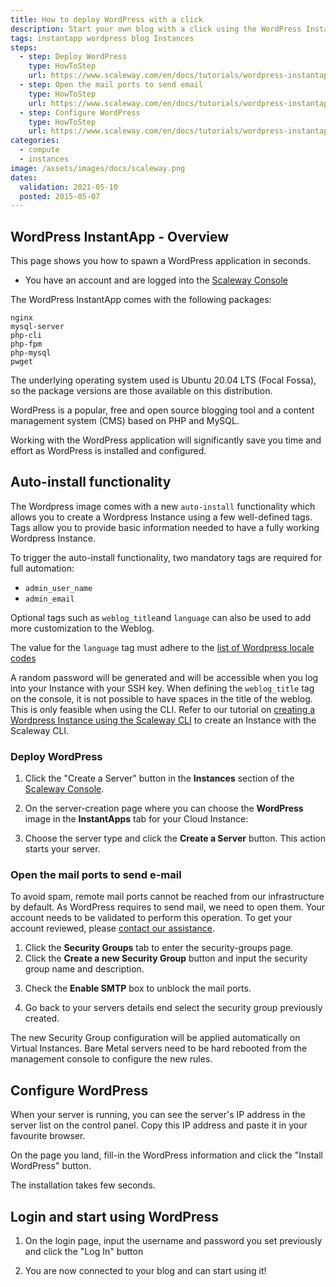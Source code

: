 ```yaml
---
title: How to deploy WordPress with a click
description: Start your own blog with a click using the WordPress InstantApp.
tags: instantapp wordpress blog Instances
steps:
  - step: Deploy WordPress
    type: HowToStep
    url: https://www.scaleway.com/en/docs/tutorials/wordpress-instantapp/#-Deploy-WordPress
  - step: Open the mail ports to send email
    type: HowToStep
    url: https://www.scaleway.com/en/docs/tutorials/wordpress-instantapp/#-Open-the-mail-ports-to-send-email
  - step: Configure WordPress
    type: HowToStep
    url: https://www.scaleway.com/en/docs/tutorials/wordpress-instantapp/#-Configure-WordPress
categories:
  - compute
  - instances
image: /assets/images/docs/scaleway.png
dates:
  validation: 2021-05-10
  posted: 2015-05-07
---
```


## WordPress InstantApp - Overview

This page shows you how to spawn a WordPress application in seconds.

<Message type="requirement">

- You have an account and are logged into the [Scaleway Console](https://console.scaleway.com)

</Message>

<Message type="note">

The WordPress InstantApp comes with the following packages:
```
nginx
mysql-server
php-cli
php-fpm
php-mysql
pwget
```
The underlying operating system used is Ubuntu 20.04 LTS (Focal Fossa), so the package versions are those available on this distribution.

</Message>

WordPress is a popular, free and open source blogging tool and a content management system (CMS) based on PHP and MySQL.

Working with the WordPress application will significantly save you time and effort as WordPress is installed and configured.


## Auto-install functionality

The Wordpress image comes with a new `auto-install` functionality which allows you to create a Wordpress Instance using a few well-defined tags.  
Tags allow you to provide basic information needed to have a fully working Wordpress Instance. 

To trigger the auto-install functionality, two mandatory tags are required for full automation: 

 - `admin_user_name`
 - `admin_email`

Optional tags such as `weblog_title`and `language` can also be used to add more customization to the Weblog. 

<Message type="note">

 The value for the `language` tag must adhere to the [list of Wordpress locale codes](https://wpastra.com/docs/complete-list-wordpress-locale-codes)

</Message>

A random password will be generated and will be accessible when you log into your Instance with your SSH key.
When defining the `weblog_title` tag on the console, it is not possible to have spaces in the title of the weblog. This is only feasible when using the CLI. Refer to our tutorial on [creating a Wordpress Instance using the Scaleway CLI](/tutorials/create-wordpress-instances-cli) to create an Instance with the Scaleway CLI. 

### Deploy WordPress

1. Click the "Create a Server" button in the **Instances** section of the [Scaleway Console](https://console.stg.frt.internal.scaleway.com/instance/servers).

  <Lightbox src="scaleway-nc-new-server.png" alt="" />

2. On the server-creation page where you can choose the **WordPress** image in the **InstantApps** tab for your Cloud Instance:

  <Lightbox src="scaleway-nc-instantapps.png" alt="" />

3. Choose the server type and click the **Create a Server** button. This action starts your server.

### Open the mail ports to send e-mail

To avoid spam, remote mail ports cannot be reached from our infrastructure by default. As WordPress requires to send mail, we need to open them. Your account needs to be validated to perform this operation. To get your account reviewed, please [contact our assistance](https://console.scaleway.com/support/).

1. Click the **Security Groups** tab to enter the security-groups page.
2. Click the **Create a new Security Group** button and input the security group name and description.

  <Lightbox src="scaleway-nc-new-sg.png" alt="" />

3. Check the **Enable SMTP** box to unblock the mail ports.

  <Lightbox src="scaleway-nc-enable-smtp.png" alt="" />

4. Go back to your servers details end select the security group previously created.

<Message type="tip">

The new Security Group configuration will be applied automatically on Virtual Instances. Bare Metal servers need to be hard rebooted from the management console to configure the new rules.

</Message>

## Configure WordPress

When your server is running, you can see the server's IP address in the server list on the control panel. Copy this IP address and paste it in your favourite browser.

On the page you land, fill-in the WordPress information and click the "Install WordPress" button.

<Lightbox src="scaleway-wp-configuration.png" alt="" />

<Message type="note">

The installation takes few seconds.

</Message>

## Login and start using WordPress

1. On the login page, input the username and password you set previously and click the "Log In" button

 <Lightbox src="scaleway-wplogin.png" alt="" />

2. You are now connected to your blog and can start using it!

<Lightbox src="scaleway-wp.png" alt="" />